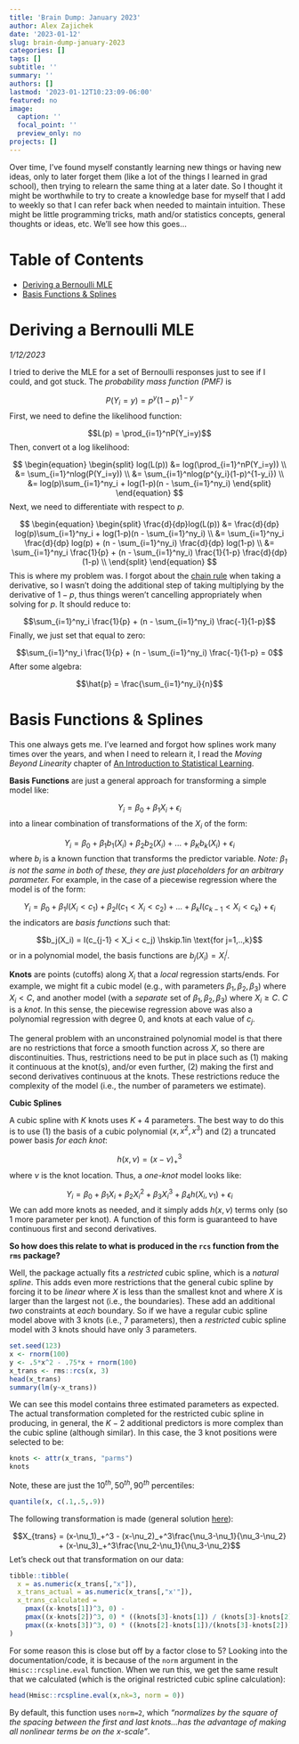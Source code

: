 ```yaml
---
title: 'Brain Dump: January 2023'
author: Alex Zajichek
date: '2023-01-12'
slug: brain-dump-january-2023
categories: []
tags: []
subtitle: ''
summary: ''
authors: []
lastmod: '2023-01-12T10:23:09-06:00'
featured: no
image:
  caption: ''
  focal_point: ''
  preview_only: no
projects: []
---
```


Over time, I've found myself constantly learning new things or having new ideas, only to later forget them (like a lot of the things I learned in grad school), then trying to relearn the same thing at a later date. So I thought it might be worthwhile to try to create a knowledge base for myself that I add to weekly so that I can refer back when needed to maintain intuition. These might be little programming tricks, math and/or statistics concepts, general thoughts or ideas, etc. We'll see how this goes...

# Table of Contents

* [Deriving a Bernoulli MLE](#bernoulli)
* [Basis Functions & Splines](#splines)

# Deriving a Bernoulli MLE {#bernoulli}

_1/12/2023_

I tried to derive the MLE for a set of Bernoulli responses just to see if I could, and got stuck. The _probability mass function (PMF)_ is

$$P(Y_i = y) = p^y(1-p)^{1-y}$$
First, we need to define the likelihood function:

$$L(p) = \prod_{i=1}^nP(Y_i=y)$$
Then, convert ot a log likelihood:

$$
\begin{equation} 
\begin{split}
log(L(p)) 
&= log(\prod_{i=1}^nP(Y_i=y)) \\
&= \sum_{i=1}^nlog(P(Y_i=y)) \\
&= \sum_{i=1}^nlog(p^{y_i}(1-p)^{1-y_i}) \\
&= log(p)\sum_{i=1}^ny_i + log(1-p)(n - \sum_{i=1}^ny_i)
\end{split}
\end{equation}
$$
Next, we need to differentiate with respect to $p$.

$$
\begin{equation} 
\begin{split}
\frac{d}{dp}log(L(p)) 
&= \frac{d}{dp} log(p)\sum_{i=1}^ny_i + log(1-p)(n - \sum_{i=1}^ny_i) \\
&= \sum_{i=1}^ny_i \frac{d}{dp} log(p) + (n - \sum_{i=1}^ny_i) \frac{d}{dp} log(1-p) \\
&= \sum_{i=1}^ny_i \frac{1}{p} + (n - \sum_{i=1}^ny_i) \frac{1}{1-p} \frac{d}{dp} (1-p) \\
\end{split}
\end{equation}
$$
This is where my problem was. I forgot about the [chain rule](https://en.wikipedia.org/wiki/Chain_rule) when taking a derivative, so I wasn't doing the additional step of taking multiplying by the derivative of $1-p$, thus things weren't cancelling appropriately when solving for $p$. It should reduce to:

$$\sum_{i=1}^ny_i \frac{1}{p} + (n - \sum_{i=1}^ny_i) \frac{-1}{1-p}$$
Finally, we just set that equal to zero:

$$\sum_{i=1}^ny_i \frac{1}{p} + (n - \sum_{i=1}^ny_i) \frac{-1}{1-p} = 0$$
After some algebra:

$$\hat{p} = \frac{\sum_{i=1}^ny_i}{n}$$

# Basis Functions & Splines {#splines}

This one always gets me. I've learned and forgot how splines work many times over the years, and when I need to relearn it, I read the _Moving Beyond Linearity_ chapter of [An Introduction to Statistical Learning](https://www.statlearning.com/). 

**Basis Functions** are just a general approach for transforming a simple model like:

$$Y_i = \beta_0 + \beta_1X_i + \epsilon_i$$
into a linear combination of transformations of the $X_i$ of the form:

$$Y_i = \beta_0 + \beta_1b_1(X_i) + \beta_2b_2(X_i) + ... + \beta_Kb_k(X_i) + \epsilon_i$$
where $b_i$ is a known function that transforms the predictor variable. _Note: $\beta_1$ is not the same in both of these, they are just placeholders for an arbitrary parameter._ For example, in the case of a piecewise regression where the model is of the form:

$$Y_i = \beta_0 + \beta_1I(X_i < c_1) + \beta_2I(c_1 < X_i < c_2) + ... + \beta_kI(c_{k-1} < X_i < c_k) + \epsilon_i$$
the indicators are _basis functions_ such that:

$$b_j(X_i) = I(c_{j-1} < X_i < c_j) \hskip.1in \text{for j=1,..,k}$$
or in a polynomial model, the basis functions are $b_j(X_i) = X_i^j$.

**Knots** are points (cutoffs) along $X_i$ that a _local_ regression starts/ends. For example, we might fit a cubic model (e.g., with parameters $\beta_1, \beta_2, \beta_3$) where $X_i < C$, and another model (with a _separate_ set of $\beta_1, \beta_2, \beta_3$) where $X_i \geq C$. $C$ is a _knot_. In this sense, the piecewise regression above was also a polynomial regression with degree 0, and knots at each value of $c_j$.

The general problem with an unconstrained polynomial model is that there are no restrictions that force a smooth function across $X$, so there are discontinuities. Thus, restrictions need to be put in place such as (1) making it continuous at the knot(s), and/or even further, (2) making the first and second derivatives continuous at the knots. These restrictions reduce the complexity of the model (i.e., the number of parameters we estimate). 

**Cubic Splines**

A cubic spline with $K$ knots uses $K+4$ parameters. The best way to do this is to use (1) the basis of a cubic polynomial ($x, x^2, x^3$) and (2) a truncated power basis _for each knot_:

$$h(x,\nu) = {(x-\nu)}_+^3$$
where $\nu$ is the knot location. Thus, a _one-knot_ model looks like:

$$Y_i = \beta_0 + \beta_1X_i + \beta_2X_i^2 + \beta_3X_i^3 + \beta_4h(X_i,\nu_1) + \epsilon_i$$
We can add more knots as needed, and it simply adds $h(x,\nu)$ terms only (so 1 more parameter per knot). A function of this form is guaranteed to have continuous first and second derivatives.

**So how does this relate to what is produced in the `rcs` function from the `rms` package?**

Well, the package actually fits a _restricted_ cubic spline, which is a _natural spline_. This adds even more restrictions that the general cubic spline by forcing it to be _linear_ where $X$ is less than the smallest knot and where $X$ is larger than the largest not (i.e., the boundaries). These add an additional _two_ constraints at _each_ boundary. So if we have a regular cubic spline model above with 3 knots (i.e., 7 parameters), then a _restricted_ cubic spline model with 3 knots should have only 3 parameters.

```r
set.seed(123)
x <- rnorm(100)
y <- .5*x^2 - .75*x + rnorm(100)
x_trans <- rms::rcs(x, 3)
head(x_trans)
summary(lm(y~x_trans))
```

We can see this model contains three estimated parameters as expected. The actual transformation completed for the restricted cubic spline in producing, in general, the $K-2$ additional predictors is more complex than the cubic spline (although similar). In this case, the 3 knot positions were selected to be:

```r
knots <- attr(x_trans, "parms")
knots
```

Note, these are just the $10^{th}, 50^{th}, 90^{th}$ percentiles:

```r
quantile(x, c(.1,.5,.9))
```

The following transformation is made (general solution [here](https://support.sas.com/resources/papers/proceedings16/5621-2016.pdf)):

$$X_{trans} = (x-\nu_1)_+^3 - (x-\nu_2)_+^3\frac{\nu_3-\nu_1}{\nu_3-\nu_2} + (x-\nu_3)_+^3\frac{\nu_2-\nu_1}{\nu_3-\nu_2}$$
Let's check out that transformation on our data:
```r
tibble::tibble(
  x = as.numeric(x_trans[,"x"]),
  x_trans_actual = as.numeric(x_trans[,"x'"]),
  x_trans_calculated = 
    pmax((x-knots[1])^3, 0) -
    pmax((x-knots[2])^3, 0) * ((knots[3]-knots[1]) / (knots[3]-knots[2])) +
    pmax((x-knots[3])^3, 0) * ((knots[2]-knots[1])/(knots[3]-knots[2]))
)
```

For some reason this is close but off by a factor close to 5? Looking into the documentation/code, it is because of the `norm` argument in the `Hmisc::rcspline.eval` function. When we run this, we get the same result that we calculated (which is the original restricted cubic spline calculation):

```r
head(Hmisc::rcspline.eval(x,nk=3, norm = 0))
```

By default, this function uses `norm=2`, which _"normalizes by the square of the spacing between the first and last knots...has the advantage of making all nonlinear terms be on the x-scale"_.